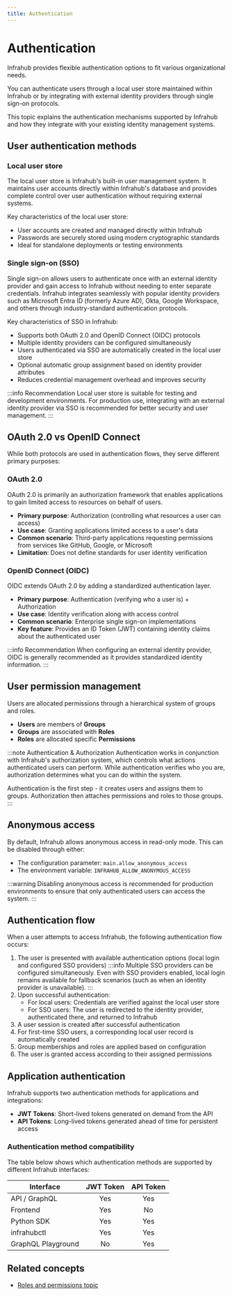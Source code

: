 ```yaml
---
title: Authentication
---
```


# Authentication

Infrahub provides flexible authentication options to fit various organizational needs.

You can authenticate users through a local user store maintained within Infrahub or by integrating with external identity providers through single sign-on protocols.

This topic explains the authentication mechanisms supported by Infrahub and how they integrate with your existing identity management systems.

## User authentication methods

### Local user store

The local user store is Infrahub's built-in user management system. It maintains user accounts directly within Infrahub's database and provides complete control over user authentication without requiring external systems.

Key characteristics of the local user store:

- User accounts are created and managed directly within Infrahub
- Passwords are securely stored using modern cryptographic standards
- Ideal for standalone deployments or testing environments

### Single sign-on (SSO)

Single sign-on allows users to authenticate once with an external identity provider and gain access to Infrahub without needing to enter separate credentials. Infrahub integrates seamlessly with popular identity providers such as Microsoft Entra ID (formerly Azure AD), Okta, Google Workspace, and others through industry-standard authentication protocols.

Key characteristics of SSO in Infrahub:

- Supports both OAuth 2.0 and OpenID Connect (OIDC) protocols
- Multiple identity providers can be configured simultaneously
- Users authenticated via SSO are automatically created in the local user store
- Optional automatic group assignment based on identity provider attributes
- Reduces credential management overhead and improves security

<ReferenceLink title="Configuring Single Sign-On" url="../guides/sso"/>

:::info Recommendation
Local user store is suitable for testing and development environments. For production use, integrating with an external identity provider via SSO is recommended for better security and user management.
:::

## OAuth 2.0 vs OpenID Connect

While both protocols are used in authentication flows, they serve different primary purposes:

### OAuth 2.0

OAuth 2.0 is primarily an authorization framework that enables applications to gain limited access to resources on behalf of users.

- **Primary purpose**: Authorization (controlling what resources a user can access)
- **Use case**: Granting applications limited access to a user's data
- **Common scenario**: Third-party applications requesting permissions from services like GitHub, Google, or Microsoft
- **Limitation**: Does not define standards for user identity verification

### OpenID Connect (OIDC)

OIDC extends OAuth 2.0 by adding a standardized authentication layer.

- **Primary purpose**: Authentication (verifying who a user is) + Authorization
- **Use case**: Identity verification along with access control
- **Common scenario**: Enterprise single sign-on implementations
- **Key feature**: Provides an ID Token (JWT) containing identity claims about the authenticated user

:::info Recommendation
When configuring an external identity provider, OIDC is generally recommended as it provides standardized identity information.
:::

<ReferenceLink title="Configuring Single Sign-On" url="../guides/sso"/>

## User permission management

Users are allocated permissions through a hierarchical system of groups and roles.

- **Users** are members of **Groups**
- **Groups** are associated with **Roles**
- **Roles** are allocated specific **Permissions**

:::note Authentication & Authorization
Authentication works in conjunction with Infrahub's authorization system, which controls what actions authenticated users can perform. While authentication verifies who you are, authorization determines what you can do within the system.

Authentication is the first step - it creates users and assigns them to groups. Authorization then attaches permissions and roles to those groups.
:::

<ReferenceLink title="Roles and permissions" url="./permissions-roles"/>

## Anonymous access

By default, Infrahub allows anonymous access in read-only mode. This can be disabled through either:

- The configuration parameter: `main.allow_anonymous_access`
- The environment variable: `INFRAHUB_ALLOW_ANONYMOUS_ACCESS`

:::warning
Disabling anonymous access is recommended for production environments to ensure that only authenticated users can access the system.
:::

## Authentication flow

When a user attempts to access Infrahub, the following authentication flow occurs:

1. The user is presented with available authentication options (local login and configured SSO providers)
   :::info
   Multiple SSO providers can be configured simultaneously. Even with SSO providers enabled, local login remains available for fallback scenarios (such as when an identity provider is unavailable).
   :::
2. Upon successful authentication:
   - For local users: Credentials are verified against the local user store
   - For SSO users: The user is redirected to the identity provider, authenticated there, and returned to Infrahub
3. A user session is created after successful authentication
4. For first-time SSO users, a corresponding local user record is automatically created
5. Group memberships and roles are applied based on configuration
6. The user is granted access according to their assigned permissions

## Application authentication

Infrahub supports two authentication methods for applications and integrations:

- **JWT Tokens**: Short-lived tokens generated on demand from the API
- **API Tokens**: Long-lived tokens generated ahead of time for persistent access

### Authentication method compatibility

The table below shows which authentication methods are supported by different Infrahub interfaces:

| Interface          | JWT Token | API Token |
| ------------------ | :-------: | :-------: |
| API / GraphQL      | Yes       | Yes       |
| Frontend           | Yes       | No        |
| Python SDK         | Yes       | Yes       |
| infrahubctl        | Yes       | Yes       |
| GraphQL Playground | No        | Yes       |

<ReferenceLink title="Managing API Tokens Guide" url="../guides/managing-api-tokens"/>

## Related concepts

- [Roles and permissions topic](./permissions-roles)
